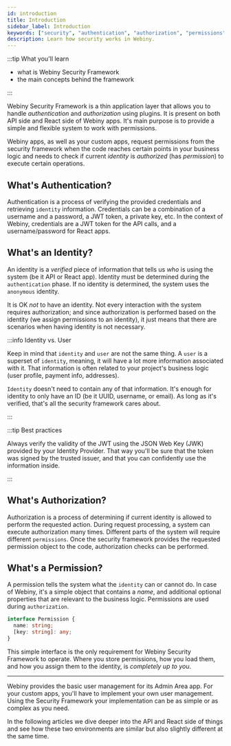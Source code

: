 ```yaml
---
id: introduction
title: Introduction
sidebar_label: Introduction
keywords: ["security", "authentication", "authorization", "permissions"]
description: Learn how security works in Webiny.
---
```


:::tip What you'll learn

- what is Webiny Security Framework
- the main concepts behind the framework

:::

Webiny Security Framework is a thin application layer that allows you to handle _authentication_ and _authorization_ using plugins. It is present on both API side and React side of Webiny apps. It's main purpose is to provide a simple and flexible system to work with permissions.

Webiny apps, as well as your custom apps, request permissions from the security framework when the code reaches certain points in your business logic and needs to check if current _identity_ is _authorized_ (has _permission_) to execute certain operations.

## What's Authentication?

Authentication is a process of verifying the provided credentials and retrieving `identity` information. Credentials can be a combination of a username and a password, a JWT token, a private key, etc. In the context of Webiny, credentials are a JWT token for the API calls, and a username/password for React apps.

## What's an Identity?

An identity is a _verified_ piece of information that tells us _who_ is using the system (be it API or React app). Identity must be determined during the `authentication` phase. If no identity is determined, the system uses
the `anonymous` identity.

It is OK _not_ to have an identity. Not every interaction with the system requires authorization; and since
authorization is performed based on the identity (we assign permissions to an identity), it just means that there
are scenarios when having identity is not necessary.

:::info Identity vs. User

Keep in mind that `identity` and `user` are not the same thing. A `user` is a superset of `identity`, meaning, it will have a lot more information associated with it. That information is often related to your project's business logic (user profile, payment info, addresses).

`Identity` doesn't need to contain any of that information. It's enough for identity to only have an ID (be it UUID, username, or email). As long as it's verified, that's all the security framework cares about.

:::

:::tip Best practices

Always verify the validity of the JWT using the JSON Web Key (JWK) provided by your Identity Provider. That way you'll be sure that the token was signed by the trusted issuer, and that you can confidently use the information inside.

:::

## What's Authorization?

Authorization is a process of determining if current identity is allowed to perform the requested action. During request processing, a system can execute authorization many times. Different parts of the system will require different `permissions`. Once the security framework provides the requested permission object
to the code, authorization checks can be performed.

## What's a Permission?

A permission tells the system what the `identity` can or cannot do. In case of Webiny, it's a simple object that
contains a _name_, and additional optional properties that are relevant to the business logic. Permissions are used
during `authorization`.

```ts
interface Permission {
  name: string;
  [key: string]: any;
}
```

This simple interface is the only requirement for Webiny Security Framework to operate. Where you store permissions, how you load them, and how you assign them to the identity, is _completely up to you_.

---

Webiny provides the basic user management for its Admin Area app. For your custom apps, you'll have to implement your own user management. Using the Security Framework your implementation can be as simple or as complex as you need.

In the following articles we dive deeper into the API and React side of things and see how these two environments
are similar but also slightly different at the same time.
